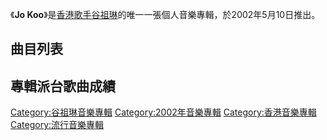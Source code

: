 {{Album infobox | <!-- See Wikipedia:WikiProject_Albums -->
| Name        = Jo Koo
| Type        = EP
| Artist      = [[谷祖琳|谷祖琳]]
| Cover       = 谷祖琳 Jo Koo.jpg
| Released    = 2002年5月10日
| Recorded    = 2002年
| Genre       = 粵語
| Length      = 26:37
| Label       = [[華納唱片_(香港)|華納唱片]]
| Last album  = 
| This album  = '''Jo Koo'''<br>（2002年）
| Next album  = 
}}

《'''Jo Koo'''》是[[香港|香港]][[歌手|歌手]][[谷祖琳|谷祖琳]]的唯一一張個人音樂專輯，於2002年5月10日推出。

== 曲目列表 ==
{{tracklist
| headline = Visual
| total_length = 4:25

| title1 = Computer Data Only/Not Playable
| length1 = 0:00

| title2 = 六壯士
| note2 = Music Video
| length2 = 4:25
}}
{{tracklist
| headline = Audio
| total_length = 26:37
| title_width = 16%

| title3 = 六壯士
| music3 = [[周杰倫|周杰倫]]
| lyrics3 = [[陳少琪|陳少琪]]
| arranger3 = [[劉祖德|劉祖德]]
| producer3 = 陳少琪<br>[[趙增熹|趙增熹]]
| longnote3 = 
| length3 = 4:07

| title4 = 我有權投
| music4 = [[金培達|金培達]]
| lyrics4 = [[林夕|林夕]]
| arranger4 = 金培達
| producer4 = 金培達
| longnote4 = 
| length4 = 4:04

| title5 = 願望樹
| music5 = 金培達
| lyrics5 = 陳少琪
| arranger5 = 金培達
| producer5 = 金培達
| longnote5 = 電影《[[願望樹|願望樹]]》主題曲
| length5 = 4:43

| title6 = 謝謝月亮
| music6 = [[Edward_Chan|Edward Chan]]<br>[[Charles_Lee|Charles Lee]]
| lyrics6 = [[周禮茂|周禮茂]]
| arranger6 = Edward Chan<br>Charles Lee
| producer6 = Edward Chan<br>Charles Lee
| longnote6 = 
| length6 = 3:37

| title7 = 同機蜜友
| music7 = [[于逸堯|-{于}-逸堯]]
| lyrics7 = 林夕
| arranger7 = [[梁基爵|梁基爵]]
| producer7 = [[黃耀明|黃耀明]]<br>[[蔡德才|蔡德才]]<br>梁基爵
| longnote7 = 
| length7 = 3:37

| title8 = 除了你
| music8 = [[陳忠義|陳忠義]]
| lyrics8 = 陳少琪
| arranger8 = 陳忠義
| producer8 = [[Sam_Kao|Sam Kao]]
| longnote8 = 
| length8 = 3:12

| title9 = 殘酷劇場
| music9 = [[聞震|聞震]]
| lyrics9 = 陳少琪
| arranger9 = 劉祖德
| producer9 = 陳少琪<br>趙增熹
| longnote9 = 
| length9 = 3:15
}}

== 專輯派台歌曲成績 ==


[[Category:谷祖琳音樂專輯|Category:谷祖琳音樂專輯]]
[[Category:2002年音樂專輯|Category:2002年音樂專輯]]
[[Category:香港音樂專輯|Category:香港音樂專輯]]
[[Category:流行音樂專輯|Category:流行音樂專輯]]